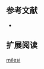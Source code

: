 {{Speciesbox
| name = 米氏翎電鰻
| image = 
| image_caption = 
| image_width = 250px
| status = NE
| status_system = IUCN3.1
| genus = Apteronotus
| species = milesi
| authority = [[de_Santana_&_Maldonado-Ocampo|de Santana & Maldonado-Ocampo]], 2005
| synonyms = 
}}
{{来源请求|'''米氏翎電鰻'''，為[[輻鰭魚綱|輻鰭魚綱]][[電鰻目|電鰻目]][[線翎電鰻科|線翎電鰻科]]的其中一[[種|種]]，為熱帶淡水魚，分布於[[南美洲|南美洲]][[哥倫比亞|哥倫比亞]]Cauca河流域，體長可達22.1公分，棲息在底中層水域，生活習性不明。}}

==参考文献==
*{{FishBase_species|genus=Apteronotus|species=milesi|year=2015|month=9}}

== 扩展阅读 ==
{{refbegin}}
{{wikispecies-inline|Apteronotus milesi|米氏翎電鰻}}
{{refend}}
{{Taxonbar|from=Q2859066}}

[[Category:翎電鰻屬|milesi]]